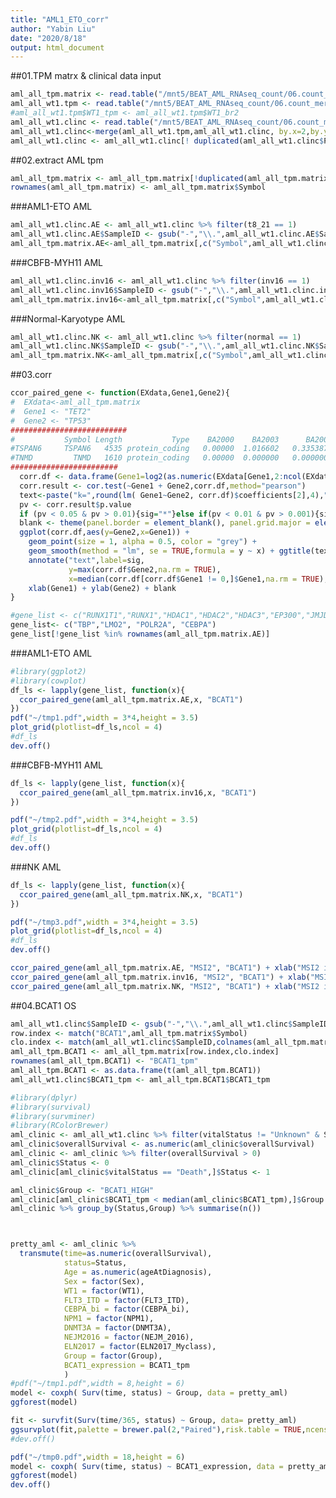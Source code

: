 ```yaml
---
title: "AML1_ETO_corr"
author: "Yabin Liu"
date: "2020/8/18"
output: html_document
---
```



##01.TPM matrx & clinical data input
```r
aml_all_tpm.matrix <- read.table("/mnt5/BEAT_AML_RNAseq_count/06.count_merge_new/AML_merge.count2.br.tpm.txt",row.names = 1,header = TRUE,stringsAsFactors = FALSE)
aml_all_wt1.tpm <- read.table("/mnt5/BEAT_AML_RNAseq_count/06.count_merge_new/AML_RNAseq.wt1.anno2.txt",header = TRUE,sep="\t",stringsAsFactors = FALSE)
#aml_all_wt1.tpm$WT1_tpm <- aml_all_wt1.tpm$WT1_br2
aml_all_wt1.clinc <- read.table("/mnt5/BEAT_AML_RNAseq_count/06.count_merge_new/AML_combind_clinical.process.txt",header = TRUE,sep="\t",stringsAsFactors = FALSE)
aml_all_wt1.clinc<-merge(aml_all_wt1.tpm,aml_all_wt1.clinc, by.x=2,by.y=1, all=FALSE)
aml_all_wt1.clinc <- aml_all_wt1.clinc[! duplicated(aml_all_wt1.clinc$PatientId),]
```

##02.extract  AML tpm

```r
aml_all_tpm.matrix <- aml_all_tpm.matrix[!duplicated(aml_all_tpm.matrix$Symbol),]
rownames(aml_all_tpm.matrix) <- aml_all_tpm.matrix$Symbol
```

###AML1-ETO AML
```r
aml_all_wt1.clinc.AE <- aml_all_wt1.clinc %>% filter(t8_21 == 1)
aml_all_wt1.clinc.AE$SampleID <- gsub("-","\\.",aml_all_wt1.clinc.AE$SampleID)
aml_all_tpm.matrix.AE<-aml_all_tpm.matrix[,c("Symbol",aml_all_wt1.clinc.AE$SampleID)]
```

###CBFB-MYH11 AML
```r
aml_all_wt1.clinc.inv16 <- aml_all_wt1.clinc %>% filter(inv16 == 1)
aml_all_wt1.clinc.inv16$SampleID <- gsub("-","\\.",aml_all_wt1.clinc.inv16$SampleID)
aml_all_tpm.matrix.inv16<-aml_all_tpm.matrix[,c("Symbol",aml_all_wt1.clinc.inv16$SampleID)]
```

###Normal-Karyotype  AML
```r
aml_all_wt1.clinc.NK <- aml_all_wt1.clinc %>% filter(normal == 1)
aml_all_wt1.clinc.NK$SampleID <- gsub("-","\\.",aml_all_wt1.clinc.NK$SampleID)
aml_all_tpm.matrix.NK<-aml_all_tpm.matrix[,c("Symbol",aml_all_wt1.clinc.NK$SampleID)]
```

##03.corr
```r
ccor_paired_gene <- function(EXdata,Gene1,Gene2){
#  EXdata<-aml_all_tpm.matrix
#  Gene1 <- "TET2"
#  Gene2 <- "TP53"
##########################
#           Symbol Length           Type    BA2000    BA2003      BA2004
#TSPAN6     TSPAN6   4535 protein_coding   0.00000  1.016602   0.3353875
#TNMD         TNMD   1610 protein_coding   0.00000  0.000000   0.0000000
########################
  corr.df <- data.frame(Gene1=log2(as.numeric(EXdata[Gene1,2:ncol(EXdata)])+1),Gene2=log2(as.numeric(EXdata[Gene2,2:ncol(EXdata)])+1))
  corr.result <- cor.test(~Gene1 + Gene2,corr.df,method="pearson")
  text<-paste("k=",round(lm( Gene1~Gene2, corr.df)$coefficients[2],4),",","r=",round(corr.result$estimate,4), sep = "")
  pv <- corr.result$p.value
  if (pv < 0.05 & pv > 0.01){sig="*"}else if(pv < 0.01 & pv > 0.001){sig="**"}else if(pv < 0.001 & pv > 0.0001){sig="***"}else if(pv < 0.0001){sig="****"}else{sig="na"}
  blank <- theme(panel.border = element_blank(), panel.grid.major = element_blank(), panel.grid.minor = element_blank(), axis.line = element_line(colour = "black"), panel.background = element_blank())
  ggplot(corr.df,aes(y=Gene2,x=Gene1)) + 
    geom_point(size = 1, alpha = 0.5, color = "grey") + 
    geom_smooth(method = "lm", se = TRUE,formula = y ~ x) + ggtitle(text)  +  
    annotate("text",label=sig, 
             y=max(corr.df$Gene2,na.rm = TRUE),
             x=median(corr.df[corr.df$Gene1 != 0,]$Gene1,na.rm = TRUE), size=7)  + 
    xlab(Gene1) + ylab(Gene2) + blank
}
```

```r
#gene_list <- c("RUNX1T1","RUNX1","HDAC1","HDAC2","HDAC3","EP300","JMJD1C","CBFB","MYH11","FLI1","ERG","GATA2","SPI1","NCOR1","NCOR2","TAF3","TAF1","TCF12","TCF3","SIN3A", "SAP130", "SUDS3", "ARID4B")
gene_list<- c("TBP","LMO2", "POLR2A", "CEBPA")
gene_list[!gene_list %in% rownames(aml_all_tpm.matrix.AE)]
```

###AML1-ETO AML
```r
#library(ggplot2)
#library(cowplot)
df_ls <- lapply(gene_list, function(x){
  ccor_paired_gene(aml_all_tpm.matrix.AE,x, "BCAT1")
})
pdf("~/tmp1.pdf",width = 3*4,height = 3.5)
plot_grid(plotlist=df_ls,ncol = 4)
#df_ls
dev.off()
```

###CBFB-MYH11 AML
```r
df_ls <- lapply(gene_list, function(x){
  ccor_paired_gene(aml_all_tpm.matrix.inv16,x, "BCAT1")
})

pdf("~/tmp2.pdf",width = 3*4,height = 3.5)
plot_grid(plotlist=df_ls,ncol = 4)
#df_ls
dev.off()

```

###NK AML
```r
df_ls <- lapply(gene_list, function(x){
  ccor_paired_gene(aml_all_tpm.matrix.NK,x, "BCAT1")
})

pdf("~/tmp3.pdf",width = 3*4,height = 3.5)
plot_grid(plotlist=df_ls,ncol = 4)
#df_ls
dev.off()
```

```r
ccor_paired_gene(aml_all_tpm.matrix.AE, "MSI2", "BCAT1") + xlab("MSI2 in AE")
ccor_paired_gene(aml_all_tpm.matrix.inv16, "MSI2", "BCAT1") + xlab("MSI2 in inv16")
ccor_paired_gene(aml_all_tpm.matrix.NK, "MSI2", "BCAT1") + xlab("MSI2 in NK")
```


##04.BCAT1 OS
```r
aml_all_wt1.clinc$SampleID <- gsub("-","\\.",aml_all_wt1.clinc$SampleID)
row.index <- match("BCAT1",aml_all_tpm.matrix$Symbol)
clo.index <- match(aml_all_wt1.clinc$SampleID,colnames(aml_all_tpm.matrix))
aml_all_tpm.BCAT1 <- aml_all_tpm.matrix[row.index,clo.index]
rownames(aml_all_tpm.BCAT1) <- "BCAT1_tpm"
aml_all_tpm.BCAT1 <- as.data.frame(t(aml_all_tpm.BCAT1))
aml_all_wt1.clinc$BCAT1_tpm <- aml_all_tpm.BCAT1$BCAT1_tpm
```
```r

#library(dplyr)
#library(survival)
#library(survminer)
#library(RColorBrewer)
aml_clinic <- aml_all_wt1.clinc %>% filter(vitalStatus != "Unknown" & Source.x != "TARGET")
aml_clinic$overallSurvival <- as.numeric(aml_clinic$overallSurvival)
aml_clinic <- aml_clinic %>% filter(overallSurvival > 0) 
aml_clinic$Status <- 0
aml_clinic[aml_clinic$vitalStatus == "Death",]$Status <- 1

aml_clinic$Group <- "BCAT1_HIGH"
aml_clinic[aml_clinic$BCAT1_tpm < median(aml_clinic$BCAT1_tpm),]$Group <- "BCAT1_LOW"
aml_clinic %>% group_by(Status,Group) %>% summarise(n()) 



pretty_aml <- aml_clinic %>%
  transmute(time=as.numeric(overallSurvival),
            status=Status,
            Age = as.numeric(ageAtDiagnosis),
            Sex = factor(Sex),
            WT1 = factor(WT1),
            FLT3_ITD = factor(FLT3_ITD),
            CEBPA_bi = factor(CEBPA_bi),
            NPM1 = factor(NPM1),
            DNMT3A = factor(DNMT3A),
            NEJM2016 = factor(NEJM_2016),
            ELN2017 = factor(ELN2017_Myclass),
            Group = factor(Group),
            BCAT1_expression = BCAT1_tpm
            )
#pdf("~/tmp1.pdf",width = 8,height = 6)
model <- coxph( Surv(time, status) ~ Group, data = pretty_aml)
ggforest(model)

fit <- survfit(Surv(time/365, status) ~ Group, data= pretty_aml)
ggsurvplot(fit,palette = brewer.pal(2,"Paired"),risk.table = TRUE,ncensor.plot=FALSE,pval=TRUE,conf.int = FALSE,xlab="Time in years")
#dev.off()
```
```r
pdf("~/tmp0.pdf",width = 18,height = 6)
model <- coxph( Surv(time, status) ~ BCAT1_expression, data = pretty_aml)
ggforest(model)
dev.off()
```

